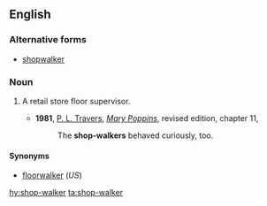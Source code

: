 ==English==

===Alternative forms===
* [[shopwalker]]

===Noun===
{{en-noun}}

# {{label|en|British}} A retail store floor supervisor.
#* '''1981''', [[w:P. L. Travers|P. L. Travers]], [[w:Mary Poppins|''Mary Poppins'']], revised edition, chapter 11,
#*: The '''shop-walkers''' behaved curiously, too.

====Synonyms====
* [[floorwalker]] (''US'')

[[hy:shop-walker]]
[[ta:shop-walker]]